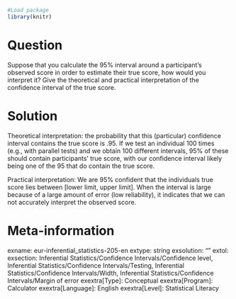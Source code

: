 ```r
#Load package
library(knitr)
```

Question
========
Suppose that you calculate the 95% interval around a participant's observed score in order to estimate their true score, how would you interpret it? Give the theoretical and practical interpretation of the confidence interval of the true score.


Solution
========
Theoretical interpretation: the probability that this (particular) confidence interval contains the true score is .95. If we test an individual 100 times (e.g., with parallel tests) and we obtain 100 different intervals, 95% of these should contain participants' true score, with our confidence interval likely being one of the 95 that do contain the true score.

Practical interpretation: We are 95% confident that the individuals true score lies between [lower limit, upper limit]. When the interval is large because of a large amount of error (low reliability), it indicates that we can not accurately interpret the observed score.


Meta-information
================
exname: eur-inferential_statistics-205-en
extype: string
exsolution: ""
extol: 
exsection: Inferential Statistics/Confidence Intervals/Confidence level, Inferential Statistics/Confidence Intervals/Testing, Inferential Statistics/Confidence Intervals/Width, Inferential Statistics/Confidence Intervals/Margin of error
exextra[Type]: Conceptual
exextra[Program]: Calculator
exextra[Language]: English
exextra[Level]: Statistical Literacy
